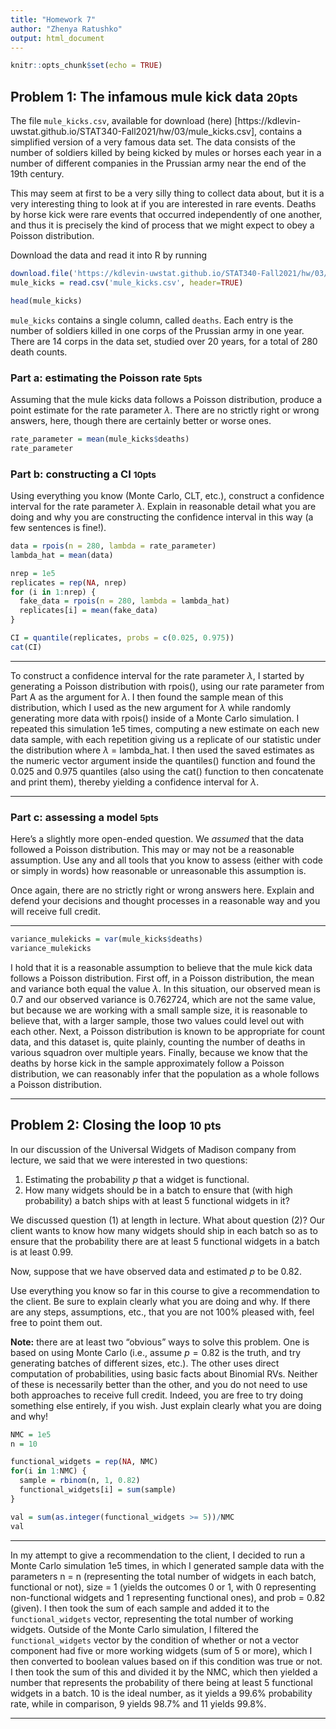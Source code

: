 ```yaml
---
title: "Homework 7"
author: "Zhenya Ratushko"
output: html_document
---
```


```r
knitr::opts_chunk$set(echo = TRUE)
```

## Problem 1: The infamous mule kick data <small>20pts</small>

The file `mule_kicks.csv`, available for download (here) [https://kdlevin-uwstat.github.io/STAT340-Fall2021/hw/03/mule_kicks.csv], contains a simplified version of a very famous data set. The data consists of the number of soldiers killed by being kicked by mules or horses each year in a number of different companies in the Prussian army near the end of the 19th century.

This may seem at first to be a very silly thing to collect data about, but it is a very interesting thing to look at if you are interested in rare events. Deaths by horse kick were rare events that occurred independently of one another, and thus it is precisely the kind of process that we might expect to obey a Poisson distribution.

Download the data and read it into R by running

```r
download.file('https://kdlevin-uwstat.github.io/STAT340-Fall2021/hw/03/mule_kicks.csv', destfile='mule_kicks.csv')
mule_kicks = read.csv('mule_kicks.csv', header=TRUE)

head(mule_kicks)
```

`mule_kicks` contains a single column, called `deaths`.
Each entry is the number of soldiers killed in one corps of the Prussian army in one year.
There are 14 corps in the data set, studied over 20 years, for a total of 280 death counts.

### Part a: estimating the Poisson rate <small>5pts</small>

Assuming that the mule kicks data follows a Poisson distribution, produce a point estimate for the rate parameter $\lambda$.
There are no strictly right or wrong answers, here, though there are certainly better or worse ones.

```r
rate_parameter = mean(mule_kicks$deaths)
rate_parameter
```


### Part b: constructing a CI <small>10pts</small>

Using everything you know (Monte Carlo, CLT, etc.), construct a confidence interval for the rate parameter $\lambda$.
Explain in reasonable detail what you are doing and why you are constructing the confidence interval in this way (a few sentences is fine!).

```r
data = rpois(n = 280, lambda = rate_parameter)
lambda_hat = mean(data)

nrep = 1e5
replicates = rep(NA, nrep)
for (i in 1:nrep) {
  fake_data = rpois(n = 280, lambda = lambda_hat)
  replicates[i] = mean(fake_data)
}

CI = quantile(replicates, probs = c(0.025, 0.975))
cat(CI)
```

***

To construct a confidence interval for the rate parameter $\lambda$, I started by generating a Poisson distribution with rpois(), using our rate parameter from Part A as the argument for $\lambda$. I then found the sample mean of this distribution, which I used as the new argument for $\lambda$ while randomly generating more data with rpois() inside of a Monte Carlo simulation. I repeated this simulation 1e5 times, computing a new estimate on each new data sample, with each repetition giving us a replicate of our statistic under the distribution where $\lambda$ = lambda_hat. I then used the saved estimates as the numeric vector argument inside the quantiles() function and found the 0.025 and 0.975 quantiles (also using the cat() function to then concatenate and print them), thereby yielding a confidence interval for $\lambda$.

***


### Part c: assessing a model <small>5pts</small>

Here's a slightly more open-ended question.
We *assumed* that the data followed a Poisson distribution.
This may or may not be a reasonable assumption.
Use any and all tools that you know to assess (either with code or simply in words) how reasonable or unreasonable this assumption is.

Once again, there are no strictly right or wrong answers here.
Explain and defend your decisions and thought processes in a reasonable way and you will receive full credit.

***

```r
variance_mulekicks = var(mule_kicks$deaths)
variance_mulekicks
```

I hold that it is a reasonable assumption to believe that the mule kick data follows a Poisson distribution. First off, in a Poisson distribution, the mean and variance both equal the value $\lambda$. In this situation, our observed mean is 0.7 and our observed variance is 0.762724, which are not the same value, but because we are working with a small sample size, it is reasonable to believe that, with a larger sample, those two values could level out with each other. Next, a Poisson distribution is known to be appropriate for count data, and this dataset is, quite plainly, counting the number of deaths in various squadron over multiple years. Finally, because we know that the deaths by horse kick in the sample approximately follow a Poisson distribution, we can reasonably infer that the population as a whole follows a Poisson distribution.

***



## Problem 2: Closing the loop <small>10 pts</small>

In our discussion of the Universal Widgets of Madison company from lecture, we said that we were interested in two questions:

1. Estimating the probability $p$ that a widget is functional.
2. How many widgets should be in a batch to ensure that (with high probability) a batch ships with at least $5$ functional widgets in it?

We discussed question (1) at length in lecture.
What about question (2)?
Our client wants to know how many widgets should ship in each batch so as to ensure that the probability there are at least $5$ functional widgets in a batch is at least $0.99$.

Now, suppose that we have observed data and estimated $p$ to be $0.82$.

Use everything you know so far in this course to give a recommendation to the client.
Be sure to explain clearly what you are doing and why.
If there are any steps, assumptions, etc., that you are not 100% pleased with, feel free to point them out.

__Note:__ there are at least two "obvious" ways to solve this problem. One is based on using Monte Carlo (i.e., assume $p=0.82$ is the truth, and try generating batches of different sizes, etc.).
The other uses direct computation of probabilities, using basic facts about Binomial RVs.
Neither of these is necessarily better than the other, and you do not need to use both approaches to receive full credit.
Indeed, you are free to try doing something else entirely, if you wish.
Just explain clearly what you are doing and why!

```r
NMC = 1e5
n = 10

functional_widgets = rep(NA, NMC)
for(i in 1:NMC) {
  sample = rbinom(n, 1, 0.82)
  functional_widgets[i] = sum(sample)
}

val = sum(as.integer(functional_widgets >= 5))/NMC
val
```


***

In my attempt to give a recommendation to the client, I decided to run a Monte Carlo simulation 1e5 times, in which I generated sample data with the parameters n = n (representing the total number of widgets in each batch, functional or not), size = 1 (yields the outcomes 0 or 1, with 0 representing non-functional widgets and 1 representing functional ones), and prob = 0.82 (given). I then took the sum of each sample and added it to the `functional_widgets` vector, representing the total number of working widgets. Outside of the Monte Carlo simulation, I filtered the `functional_widgets` vector by the condition of whether or not a vector component had five or more working widgets (sum of 5 or more), which I then converted to boolean values based on if this condition was true or not. I then took the sum of this and divided it by the NMC, which then yielded a number that represents the probability of there being at least 5 functional widgets in a batch. 10 is the ideal number, as it yields a 99.6% probability rate, while in comparison, 9 yields 98.7% and 11 yields 99.8%.

***

